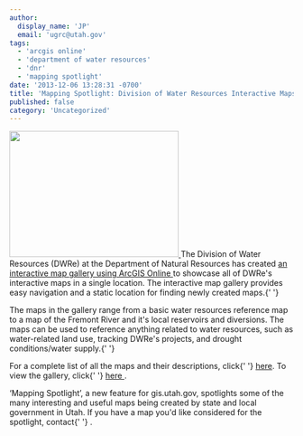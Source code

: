 ```yaml
---
author:
  display_name: 'JP'
  email: 'ugrc@utah.gov'
tags:
  - 'arcgis online'
  - 'department of water resources'
  - 'dnr'
  - 'mapping spotlight'
date: '2013-12-06 13:28:31 -0700'
title: 'Mapping Spotlight: Division of Water Resources Interactive Maps'
published: false
category: 'Uncategorized'
---
```



<p>
  <a href="/images/404.png">
    <img src="/images/404.png" alt="" title="DWReGallery" width="300" height="223" class="inline-text-left" />
  </a>
  The Division of Water Resources (DWRe) at the Department of Natural Resources has created <a href="https://utahdnr.maps.arcgis.com/apps/PublicGallery/index.html?appid=85fc79669ffc421787501a7a9185a980&group=05b76e9c026248c3971ebe9da4f864ae">
    an interactive map gallery using ArcGIS Online
  </a> to showcase all of DWRe's interactive maps in a single location. The interactive map gallery provides easy navigation
  and a static location for finding newly created maps.{' '}
</p>
<p>
  The maps in the gallery range from a basic water resources reference map to a map of the Fremont River and it's local
  reservoirs and diversions. The maps can be used to reference anything related to water resources, such as
  water-related land use, tracking DWRe's projects, and drought conditions/water supply.{' '}
</p>
<p>
  For a complete list of all the maps and their descriptions, click{' '}
  <a href="https://docs.google.com/a/utah.gov/document/d/1IQhoxOXuF7wtxF1xBoPCswS1brTJ8rlGkYzTnLRg67c/edit">here</a>. To
  view the gallery, click{' '}
  <a href="https://utahdnr.maps.arcgis.com/apps/PublicGallery/index.html?appid=85fc79669ffc421787501a7a9185a980&group=05b76e9c026248c3971ebe9da4f864ae">
    here
  </a>
  .
</p>
<p>
  ‘Mapping Spotlight’, a new feature for gis.utah.gov, spotlights some of the many interesting and useful maps being
  created by state and local government in Utah. If you have a map you'd like considered for the spotlight, contact{' '}
  <Contacts subject={frontmatter.title} contactKey="ugrc" inline />.
</p>
